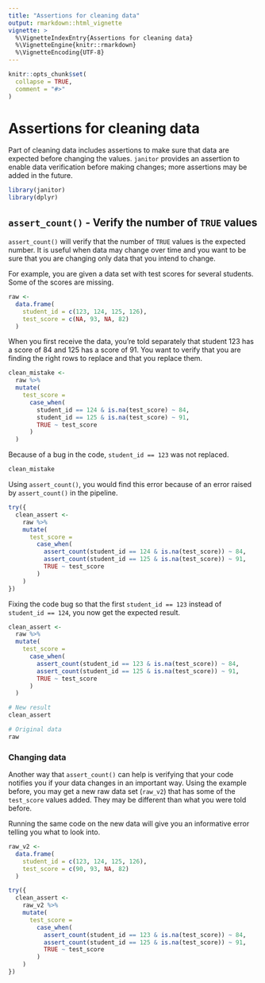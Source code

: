 ```yaml
---
title: "Assertions for cleaning data"
output: rmarkdown::html_vignette
vignette: >
  %\VignetteIndexEntry{Assertions for cleaning data}
  %\VignetteEngine{knitr::rmarkdown}
  %\VignetteEncoding{UTF-8}
---
```


```r
knitr::opts_chunk$set(
  collapse = TRUE,
  comment = "#>"
)
```

# Assertions for cleaning data

Part of cleaning data includes assertions to make sure that data are expected
before changing the values. `janitor` provides an assertion to enable data
verification before making changes; more assertions may be added in the future.

```r
library(janitor)
library(dplyr)
```

## `assert_count()` - Verify the number of `TRUE` values

`assert_count()` will verify that the number of `TRUE` values is the expected
number. It is useful when data may change over time and you want to be sure that
you are changing only data that you intend to change.

For example, you are given a data set with test scores for several students.
Some of the scores are missing.

```r
raw <-
  data.frame(
    student_id = c(123, 124, 125, 126),
    test_score = c(NA, 93, NA, 82)
  )
```

When you first receive the data, you're told separately that student 123 has a
score of 84 and 125 has a score of 91. You want to verify that you are finding
the right rows to replace and that you replace them.

```r
clean_mistake <-
  raw %>%
  mutate(
    test_score =
      case_when(
        student_id == 124 & is.na(test_score) ~ 84,
        student_id == 125 & is.na(test_score) ~ 91,
        TRUE ~ test_score
      )
  )
```

Because of a bug in the code, `student_id == 123` was not replaced.

```r
clean_mistake
```

Using `assert_count()`, you would find this error because of an error raised by
`assert_count()` in the pipeline.

```r
try({
  clean_assert <-
    raw %>%
    mutate(
      test_score =
        case_when(
          assert_count(student_id == 124 & is.na(test_score)) ~ 84,
          assert_count(student_id == 125 & is.na(test_score)) ~ 91,
          TRUE ~ test_score
        )
    )
})
```

Fixing the code bug so that the first `student_id == 123` instead of
`student_id == 124`, you now get the expected result.

```r
clean_assert <-
  raw %>%
  mutate(
    test_score =
      case_when(
        assert_count(student_id == 123 & is.na(test_score)) ~ 84,
        assert_count(student_id == 125 & is.na(test_score)) ~ 91,
        TRUE ~ test_score
      )
  )

# New result
clean_assert

# Original data
raw
```

### Changing data

Another way that `assert_count()` can help is verifying that your code notifies
you if your data changes in an important way. Using the example before, you may
get a new raw data set (`raw_v2`) that has some of the `test_score` values
added. They may be different than what you were told before.

Running the same code on the new data will give you an informative error telling
you what to look into.

```r
raw_v2 <-
  data.frame(
    student_id = c(123, 124, 125, 126),
    test_score = c(90, 93, NA, 82)
  )

try({
  clean_assert <-
    raw_v2 %>%
    mutate(
      test_score =
        case_when(
          assert_count(student_id == 123 & is.na(test_score)) ~ 84,
          assert_count(student_id == 125 & is.na(test_score)) ~ 91,
          TRUE ~ test_score
        )
    )
})
```

